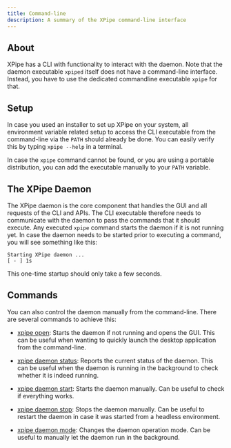```yaml
---
title: Command-line
description: A summary of the XPipe command-line interface
---
```


## About

XPipe has a CLI with functionality to interact with the daemon. Note that the daemon executable ``xpiped`` itself does not have a command-line interface. Instead, you have to use the dedicated commandline executable ``xpipe`` for that.

## Setup

In case you used an installer to set up XPipe on your system,
all environment variable related setup to access the CLI executable from the command-line via the ``PATH`` should already be done.
You can easily verify this by typing ``xpipe --help`` in a terminal.

In case the ``xpipe`` command cannot be found, or you are using a portable distribution,
you can add the executable manually to your ``PATH`` variable.

## The XPipe Daemon

The XPipe daemon is the core component that handles the GUI and all requests of the CLI and APIs.
The CLI executable therefore needs to communicate with the daemon to pass the commands that it should execute.
Any executed ``xpipe`` command starts the daemon if it is not running yet.
In case the daemon needs to be started prior to executing a command, you will see something like this:

```
Starting XPipe daemon ...
[ - ] 1s
```

This one-time startup should only take a few seconds.

## Commands

You can also control the daemon manually from the command-line. There are several commands to achieve this:

-  [xpipe open](man/xpipe-open):
Starts the daemon if not running and opens the GUI.
This can be useful when wanting to quickly launch the desktop application from the command-line.

-  [xpipe daemon status](man/xpipe-daemon-status):
Reports the current status of the daemon.
This can be useful when the daemon is running in the background to check whether it is indeed running.

-  [xpipe daemon start](man/xpipe-daemon-start):
Starts the daemon manually. Can be useful to check if everything works.

-  [xpipe daemon stop](man/xpipe-daemon-stop):
Stops the daemon manually. Can be useful to restart the daemon
in case it was started from a headless environment.

-  [xpipe daemon mode](man/xpipe-daemon-mode):
Changes the daemon operation mode.
Can be useful to manually let the daemon run in the background.

